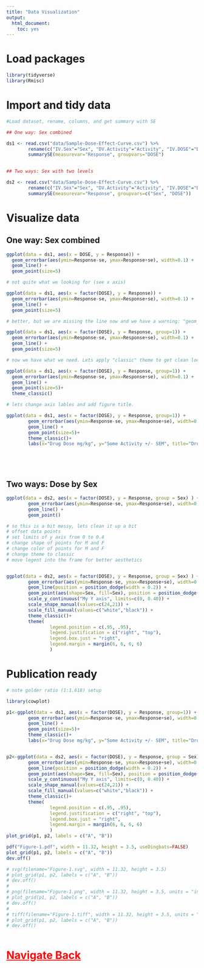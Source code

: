 ---
title: "Data Visualization"
output:
  html_document:
    toc: yes
---

# Load packages

```{r, message=FALSE, warning=FALSE, include=FALSE}
library(tidyverse)
library(Rmisc)
```


# Import and tidy data

```{r}
#Load dataset, rename, columns, and get summary with SE

## One way: Sex combined

ds1 <- read.csv("data/Sample-Dose-Effect-Curve.csv") %>%
        rename(c("IV.Sex"="Sex", "DV.Activity"="Activity", "IV.DOSE"="DOSE", "DV.Response"="Response"))  %>%
        summarySE(measurevar="Response", groupvars="DOSE")
        

## Two ways: Sex with two levels

ds2 <- read.csv("data/Sample-Dose-Effect-Curve.csv") %>%
        rename(c("IV.Sex"="Sex", "DV.Activity"="Activity", "IV.DOSE"="DOSE", "DV.Response"="Response"))  %>%
        summarySE(measurevar="Response", groupvars=c("Sex", "DOSE"))

```

# Visualize data

## One way: Sex combined

```{r}
ggplot(data = ds1, aes(x = DOSE, y = Response)) + 
  geom_errorbar(aes(ymin=Response-se, ymax=Response+se), width=0.1) + 
  geom_line() + 
  geom_point(size=5)

# not quite what we looking for (see x axis)

ggplot(data = ds1, aes(x = factor(DOSE), y = Response)) + 
  geom_errorbar(aes(ymin=Response-se, ymax=Response+se), width=0.1) + 
  geom_line() + 
  geom_point(size=5)

# better, but we are missing the line now and we have a warning: "geom_path: Each group consists of only one observation. Do you need to adjust the group aesthetic?" We can fix that by adding "group=1" to aesthetics.

ggplot(data = ds1, aes(x = factor(DOSE), y = Response, group=1)) + 
  geom_errorbar(aes(ymin=Response-se, ymax=Response+se), width=0.1) + 
  geom_line() + 
  geom_point(size=5)

# now we have what we need. Lets apply "classic" theme to get clean look

ggplot(data = ds1, aes(x = factor(DOSE), y = Response, group=1)) + 
  geom_errorbar(aes(ymin=Response-se, ymax=Response+se), width=0.1) + 
  geom_line() + 
  geom_point(size=5)+
  theme_classic()

# lets change axis lables and add figure title.

ggplot(data = ds1, aes(x = factor(DOSE), y = Response, group=1)) + 
        geom_errorbar(aes(ymin=Response-se, ymax=Response+se), width=0.1) + 
        geom_line() + 
        geom_point(size=5)+
        theme_classic()+
        labs(x="Drug Dose mg/kg", y="Some Activity +/- SEM", title="Drug x dose response curve")






```

## Two ways: Dose by Sex

```{r}

ggplot(data = ds2, aes(x = factor(DOSE), y = Response, group = Sex) ) + 
        geom_errorbar(aes(ymin=Response-se, ymax=Response+se), width=0.1) + 
        geom_line() + 
        geom_point() 

# so this is a bit messy, lets clean it up a bit
# offset data points
# set limits of y axis from 0 to 0.4
# change shape of points for M and F
# change color of points for M and F
# change theme to classic
# move legent into the frame for better aesthetics


ggplot(data = ds2, aes(x = factor(DOSE), y = Response, group = Sex) ) + 
        geom_errorbar(aes(ymin=Response-se, ymax=Response+se), width=0.1, position = position_dodge(width = 0.2)) + 
        geom_line(position = position_dodge(width = 0.2)) + 
        geom_point(aes(shape=Sex, fill=Sex), position = position_dodge(width = 0.2), size=5) + 
        scale_y_continuous("My Y axis", limits=c(0, 0.40)) + 
        scale_shape_manual(values=c(24,21)) + 
        scale_fill_manual(values=c("white","black")) + 
        theme_classic()+ 
        theme(
                legend.position = c(.95, .95),
                legend.justification = c("right", "top"),
                legend.box.just = "right",
                legend.margin = margin(6, 6, 6, 6)
                )

```

# Publication ready

```{r fig.cap="The effect of drug x on response variable y.", fig.height=3.5, fig.aligh='center', fig.width=11.32, out.width='80%'}

# note golder ratio (1:1.618) setup

library(cowplot)

p1<-ggplot(data = ds1, aes(x = factor(DOSE), y = Response, group=1)) + 
        geom_errorbar(aes(ymin=Response-se, ymax=Response+se), width=0.1) + 
        geom_line() + 
        geom_point(size=5)+
        theme_classic()+
        labs(x="Drug Dose mg/kg", y="Some Activity +/- SEM", title="Drug x dose response curve")


p2<-ggplot(data = ds2, aes(x = factor(DOSE), y = Response, group = Sex) ) + 
        geom_errorbar(aes(ymin=Response-se, ymax=Response+se), width=0.1, position = position_dodge(width = 0.2)) + 
        geom_line(position = position_dodge(width = 0.2)) + 
        geom_point(aes(shape=Sex, fill=Sex), position = position_dodge(width = 0.2), size=5) + 
        scale_y_continuous("My Y axis", limits=c(0, 0.40)) + 
        scale_shape_manual(values=c(24,21)) + 
        scale_fill_manual(values=c("white","black")) + 
        theme_classic()+ 
        theme(
                legend.position = c(.95, .95),
                legend.justification = c("right", "top"),
                legend.box.just = "right",
                legend.margin = margin(6, 6, 6, 6)
                )
plot_grid(p1, p2, labels = c("A", "B"))

pdf("Figure-1.pdf", width = 11.32, height = 3.5, useDingbats=FALSE)
plot_grid(p1, p2, labels = c("A", "B"))
dev.off()

# svg(filename="Figure-1.svg", width = 11.32, height = 3.5)
# plot_grid(p1, p2, labels = c("A", "B"))
# dev.off()
# 
# png(filename="Figure-1.png", width = 11.32, height = 3.5, units = "in", res=300, type = "cairo")
# plot_grid(p1, p2, labels = c("A", "B"))
# dev.off()
# 
# tiff(filename="Figure-1.tiff", width = 11.32, height = 3.5, units = "in", res=300, type = "cairo")
# plot_grid(p1, p2, labels = c("A", "B"))
# dev.off()



```



# <a href="/R_workshop" class="topic" style="color:red">Navigate Back</a>